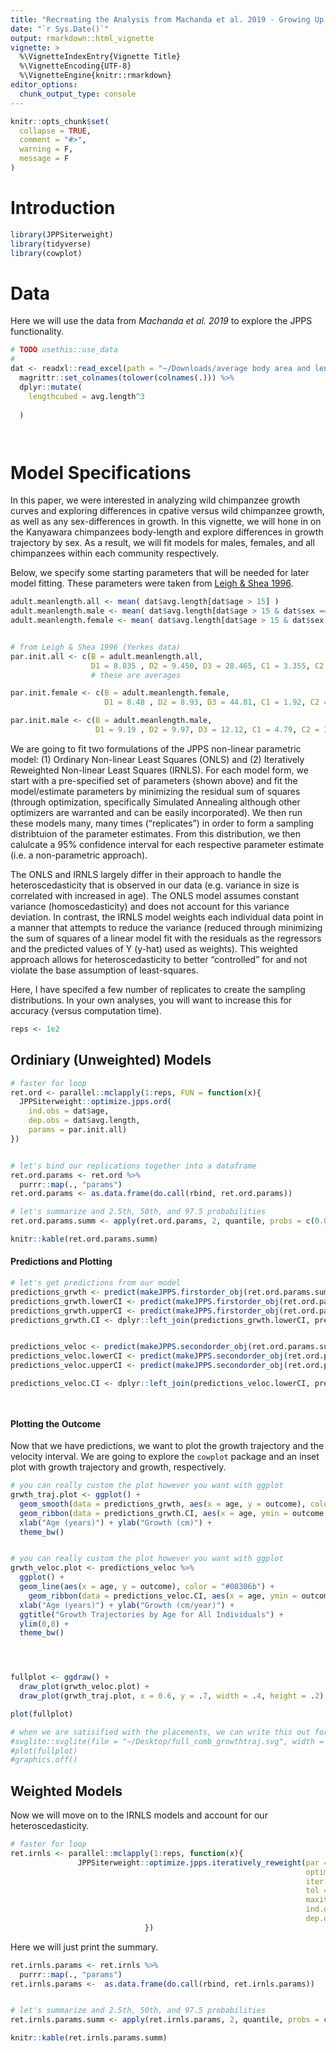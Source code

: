 ```yaml
---
title: "Recreating the Analysis from Machanda et al. 2019 - Growing Up Chimpanzee"
date: "`r Sys.Date()`"
output: rmarkdown::html_vignette
vignette: >
  %\VignetteIndexEntry{Vignette Title}
  %\VignetteEncoding{UTF-8}
  %\VignetteEngine{knitr::rmarkdown}
editor_options: 
  chunk_output_type: console
---
```


```r
knitr::opts_chunk$set(
  collapse = TRUE,
  comment = "#>",
  warning = F,
  message = F
)
```


# Introduction
```r
library(JPPSiterweight)
library(tidyverse)
library(cowplot)
```


# Data 
Here we will use the data from _Machanda et al. 2019_ to explore the JPPS functionality. 

```r

# TODO usethis::use_data 
# 
dat <- readxl::read_excel(path = "~/Downloads/average body area and length_kanyawara 2012.xlsx", sheet = 1) %>% 
  magrittr::set_colnames(tolower(colnames(.))) %>% 
  dplyr::mutate(
    lengthcubed = avg.length^3
    
  )




```

# Model Specifications

In this paper, we were interested in analyzing wild chimpanzee growth curves and exploring differences in cpative versus wild chimpanzee growth, as well as any sex-differences in growth. In this vignette, we will hone in on the Kanyawara chimpanzees body-length and explore differences in growth trajectory by sex. As a result, we will fit models for males, females, and all chimpanzees within each community respectively. 
   
   
Below, we specify some starting parameters that will be needed for later model fitting. These parameters were taken from [Leigh & Shea 1996](https://www.ncbi.nlm.nih.gov/pubmed/8928723).

```r

adult.meanlength.all <- mean( dat$avg.length[dat$age > 15] )
adult.meanlength.male <- mean( dat$avg.length[dat$age > 15 & dat$sex == "M"] )
adult.meanlength.female <- mean( dat$avg.length[dat$age > 15 & dat$sex == "F"] )


# from Leigh & Shea 1996 (Yerkes data)
par.init.all <- c(B = adult.meanlength.all,
                  D1 = 8.835 , D2 = 9.450, D3 = 28.465, C1 = 3.355, C2 = 12.990, C3 = 1.005) 
                  # these are averages

par.init.female <- c(B = adult.meanlength.female, 
                     D1 = 8.48 , D2 = 8.93, D3 = 44.81, C1 = 1.92, C2 = 6.95, C3 = 0.79)

par.init.male <- c(B = adult.meanlength.male,
                   D1 = 9.19 , D2 = 9.97, D3 = 12.12, C1 = 4.79, C2 = 19.03, C3 = 1.22)


```

We are going to fit two formulations of the JPPS non-linear parametric model: (1) Ordinary Non-linear Least Squares (ONLS) and (2) Iteratively Reweighted Non-linear Least Squares (IRNLS). For each model form, we start with a pre-specified set of parameters (shown above) and fit the model/estimate parameters by minimizing the residual sum of squares (through optimization, specifically Simulated Annealing although other optimizers are warranted and can be easily incorporated). We then run these models many, many times ("replicates") in order to form a sampling distribtuion of the parameter estimates. From this distribution, we then calulcate a 95% confidence interval for each respective parameter estimate (i.e. a non-parametric approach).  
  
The ONLS and IRNLS largely differ in their approach to handle the heteroscedasticity that is observed in our data (e.g. variance in size is correlated with increased in age). The ONLS model assumes constant variance (homoscedasticity) and does not account for this variance deviation. In contrast, the IRNLS model weights each individual data point in a manner that attempts to reduce the variance (reduced through minimizing the sum of squares of a linear model fit with the residuals as the regressors and the predicted values of Y (y-hat) used as weights). This weighted approach allows for heteroscedasticity to better "controlled" for and not violate the base assumption of least-squares.  

  
Here, I have specifed a few number of replicates to create the sampling distributions. In your own analyses, you will want to increase this for accuracy (versus computation time).  

```r
reps <- 1e2
```

## Ordiniary (Unweighted) Models

```r

# faster for loop
ret.ord <- parallel::mclapply(1:reps, FUN = function(x){ 
  JPPSiterweight::optimize.jpps.ord(
    ind.obs = dat$age,
    dep.obs = dat$avg.length,
    params = par.init.all)
})


# let's bind our replications together into a dataframe
ret.ord.params <- ret.ord %>% 
  purrr::map(., "params") 
ret.ord.params <- as.data.frame(do.call(rbind, ret.ord.params))

# let's summarize and 2.5th, 50th, and 97.5 probabilities
ret.ord.params.summ <- apply(ret.ord.params, 2, quantile, probs = c(0.025, 0.5, 0.975))

knitr::kable(ret.ord.params.summ)

```


#### Predictions and Plotting
```r
# let's get predictions from our model
predictions_grwth <- predict(makeJPPS.firstorder_obj(ret.ord.params.summ[2,]), x = seq(0.01, 50, by = 0.01)) # make fine scale for geom_line so it does not have disjointed connections
predictions_grwth.lowerCI <- predict(makeJPPS.firstorder_obj(ret.ord.params.summ[1,]), x = seq(0.01, 50, by = 0.01)) # make fine scale for geom_line so it does not have disjointed connections
predictions_grwth.upperCI <- predict(makeJPPS.firstorder_obj(ret.ord.params.summ[3,]), x = seq(0.01, 50, by = 0.01)) # make fine scale for geom_line so it does not have disjointed connections
predictions_grwth.CI <- dplyr::left_join(predictions_grwth.lowerCI, predictions_grwth.upperCI, by = "age")


predictions_veloc <- predict(makeJPPS.secondorder_obj(ret.ord.params.summ[2,]), x = seq(0.01, 50, by = 0.01)) # if you set velocity to 0 it will be INF because JPPS forces the model to go through 0
predictions_veloc.lowerCI <- predict(makeJPPS.secondorder_obj(ret.ord.params.summ[1,]), x = seq(0.01, 50, by = 0.01)) # if you set velocity to 0 it will be INF because JPPS forces the model to go through 0
predictions_veloc.upperCI <- predict(makeJPPS.secondorder_obj(ret.ord.params.summ[3,]), x = seq(0.01, 50, by = 0.01)) # if you set velocity to 0 it will be INF because JPPS forces the model to go through 0

predictions_veloc.CI <- dplyr::left_join(predictions_veloc.lowerCI, predictions_veloc.upperCI, by = "age")




```

#### Plotting the Outcome
Now that we have predictions, we want to plot the growth trajectory and the velocity interval. We are going to explore the `cowplot` package and an inset plot with growth trajectory and growth, respectively. 

```r

# you can really custom the plot however you want with ggplot
grwth_traj.plot <- ggplot() +
  geom_smooth(data = predictions_grwth, aes(x = age, y = outcome), color = "#08306b") +
  geom_ribbon(data = predictions_grwth.CI, aes(x = age, ymin = outcome.y, ymax = outcome.x), color = NA, fill = "#c6dbef", alpha = 0.4) +
  xlab("Age (years)") + ylab("Growth (cm)") +
  theme_bw()


# you can really custom the plot however you want with ggplot
grwth_veloc.plot <- predictions_veloc %>% 
  ggplot() +
  geom_line(aes(x = age, y = outcome), color = "#08306b") + 
    geom_ribbon(data = predictions_veloc.CI, aes(x = age, ymin = outcome.x, ymax = outcome.y), color = NA, fill = "#c6dbef", alpha = 0.4) +
  xlab("Age (years)") + ylab("Growth (cm/year)") + 
  ggtitle("Growth Trajectories by Age for All Individuals") +
  ylim(0,8) +
  theme_bw()




fullplot <- ggdraw() +
  draw_plot(grwth_veloc.plot) +
  draw_plot(grwth_traj.plot, x = 0.6, y = .7, width = .4, height = .2) 

plot(fullplot)

# when we are satisified with the placements, we can write this out for publication
#svglite::svglite(file = "~/Desktop/full_comb_growthtraj.svg", width = 11, height = 8)
#plot(fullplot)
#graphics.off()


```







## Weighted Models 

Now we will move on to the IRNLS models and account for our heteroscedasticity. 

```r


# faster for loop
ret.irnls <- parallel::mclapply(1:reps, function(x){
               JPPSiterweight::optimize.jpps.iteratively_reweight(par = par.init.all,
                                                                  optim.method = "SANN",
                                                                  iter.method = "Nelder",
                                                                  tol = 1e-9, # tolerance
                                                                  maxit = 500, # number of iterative weight steps to perform
                                                                  ind.obs = dat$age,
                                                                  dep.obs = dat$avg.length)
                              })


```


Here we will just print the summary. 

```r
ret.irnls.params <- ret.irnls %>% 
  purrr::map(., "params")
ret.irnls.params <-  as.data.frame(do.call(rbind, ret.irnls.params))


# let's summarize and 2.5th, 50th, and 97.5 probabilities
ret.irnls.params.summ <- apply(ret.irnls.params, 2, quantile, probs = c(0.025, 0.5, 0.975))

knitr::kable(ret.irnls.params.summ)

```


